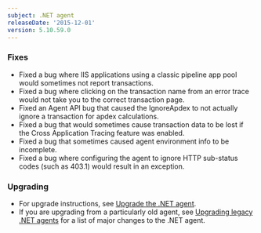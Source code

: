 ```yaml
---
subject: .NET agent
releaseDate: '2015-12-01'
version: 5.10.59.0
---
```


### Fixes

* Fixed a bug where IIS applications using a classic pipeline app pool would sometimes not report transactions.
* Fixed a bug where clicking on the transaction name from an error trace would not take you to the correct transaction page.
* Fixed an Agent API bug that caused the IgnoreApdex to not actually ignore a transaction for apdex calculations.
* Fixed a bug that would sometimes cause transaction data to be lost if the Cross Application Tracing feature was enabled.
* Fixed a bug that sometimes caused agent environment info to be incomplete.
* Fixed a bug where configuring the agent to ignore HTTP sub-status codes (such as 403.1) would result in an exception.

### Upgrading

* For upgrade instructions, see [Upgrade the .NET agent](/docs/agents/net-agent/installation-configuration/upgrade-net-agent#updating_net).
* If you are upgrading from a particularly old agent, see [Upgrading legacy .NET agents](/docs/agents/net-agent/troubleshooting/upgrading-legacy-net-agents) for a list of major changes to the .NET agent.
